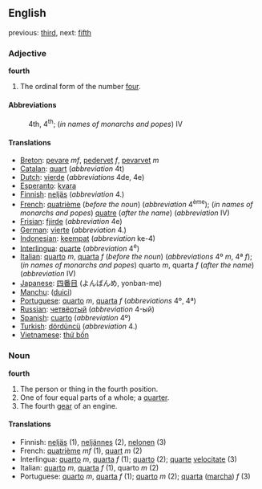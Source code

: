 ==English==

previous: [[third]], next: [[fifth]]

===Adjective===
'''fourth'''
# The ordinal form of the number [[four]].

====Abbreviations====
:4th, 4<sup>th</sup>; (''in names of monarchs and popes'') IV

====Translations====

*[[Breton]]: [[pevare]] ''mf'', [[pedervet]] ''f'', [[pevarvet]] ''m''
*[[Catalan]]: [[quart]] (''abbreviation'' 4t)
*[[Dutch]]: [[vierde]] (''abbreviations'' 4de, 4e)
*[[Esperanto]]: [[kvara]]
*[[Finnish]]: [[neljäs]] (''abbreviation'' 4.)
*[[French]]: [[quatrième]] (''before the noun'') (''abbreviation'' 4<sup>ème</sup>); (''in names of monarchs and popes'') [[quatre]] (''after the name'') (''abbreviation'' IV) 
*[[Frisian]]: [[fjirde]] (''abbreviation'' 4e)
*[[German]]: [[vierte]] (''abbreviation'' 4.)
*[[Indonesian]]: [[keempat]] (''abbreviation'' ke-4)
*[[Interlingua]]: [[quarte]] (''abbreviation'' 4<sup>e</sup>)
*[[Italian]]: [[quarto]] ''m'', [[quarta]] ''f'' (''before the noun'') (''abbreviations'' 4º ''m'', 4ª ''f''); (''in names of monarchs and popes'') quarto ''m'', quarta ''f'' (''after the name'') (''abbreviation'' IV)
*[[Japanese]]: [[四番目]] (よんばんめ, yonban-me)
*[[Manchu]]: ([[duici]])
*[[Portuguese]]: [[quarto]] ''m'', [[quarta]] ''f'' (''abbreviations'' 4º, 4ª)
*[[Russian]]: [[четвёртый]] (''abbreviation'' 4-ый)
*[[Spanish]]: [[cuarto]] (''abbreviation'' 4º)
*[[Turkish]]: [[dördüncü]] (''abbreviation'' 4.)
*[[Vietnamese]]: [[thứ bốn]]

===Noun===
'''fourth'''
#The person or thing in the fourth position.
#One of four equal parts of a whole; a [[quarter]].
#The fourth [[gear]] of an engine.

====Translations====

*Finnish: [[neljäs]] (1), [[neljännes]] (2), [[nelonen]] (3)
*French: [[quatrième]] ''mf'' (1), [[quart]] ''m'' (2)
*Interlingua: [[quarto]] ''m'', [[quarta]] ''f'' (1); [[quarto]] (2); [[quarte]] [[velocitate]] (3)
*Italian: [[quarto]] ''m'', [[quarta]] ''f'' (1), quarto ''m'' (2)
*Portuguese: [[quarto]] ''m'', [[quarta]] ''f'' (1); [[quarto]] ''m'' (2); [[quarta]] ([[marcha]]) ''f'' (3)